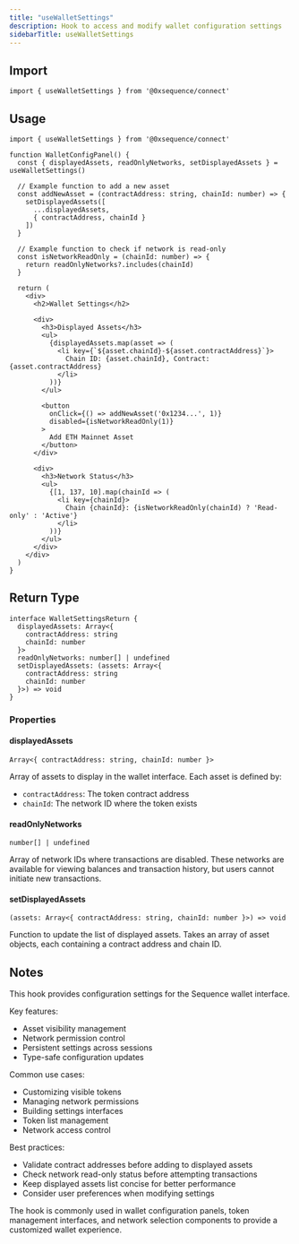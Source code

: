 ```yaml
---
title: "useWalletSettings"
description: Hook to access and modify wallet configuration settings
sidebarTitle: useWalletSettings
---
```


## Import

```tsx
import { useWalletSettings } from '@0xsequence/connect'
```

## Usage

```tsx
import { useWalletSettings } from '@0xsequence/connect'

function WalletConfigPanel() {
  const { displayedAssets, readOnlyNetworks, setDisplayedAssets } = useWalletSettings()
  
  // Example function to add a new asset
  const addNewAsset = (contractAddress: string, chainId: number) => {
    setDisplayedAssets([
      ...displayedAssets,
      { contractAddress, chainId }
    ])
  }
  
  // Example function to check if network is read-only
  const isNetworkReadOnly = (chainId: number) => {
    return readOnlyNetworks?.includes(chainId)
  }
  
  return (
    <div>
      <h2>Wallet Settings</h2>
      
      <div>
        <h3>Displayed Assets</h3>
        <ul>
          {displayedAssets.map(asset => (
            <li key={`${asset.chainId}-${asset.contractAddress}`}>
              Chain ID: {asset.chainId}, Contract: {asset.contractAddress}
            </li>
          ))}
        </ul>
        
        <button
          onClick={() => addNewAsset('0x1234...', 1)}
          disabled={isNetworkReadOnly(1)}
        >
          Add ETH Mainnet Asset
        </button>
      </div>
      
      <div>
        <h3>Network Status</h3>
        <ul>
          {[1, 137, 10].map(chainId => (
            <li key={chainId}>
              Chain {chainId}: {isNetworkReadOnly(chainId) ? 'Read-only' : 'Active'}
            </li>
          ))}
        </ul>
      </div>
    </div>
  )
}
```

## Return Type

```tsx
interface WalletSettingsReturn {
  displayedAssets: Array<{
    contractAddress: string
    chainId: number
  }>
  readOnlyNetworks: number[] | undefined
  setDisplayedAssets: (assets: Array<{
    contractAddress: string
    chainId: number
  }>) => void
}
```

### Properties

#### displayedAssets

`Array<{ contractAddress: string, chainId: number }>`

Array of assets to display in the wallet interface. Each asset is defined by:
- `contractAddress`: The token contract address
- `chainId`: The network ID where the token exists

#### readOnlyNetworks

`number[] | undefined`

Array of network IDs where transactions are disabled. These networks are available for viewing balances and transaction history, but users cannot initiate new transactions.

#### setDisplayedAssets

`(assets: Array<{ contractAddress: string, chainId: number }>) => void`

Function to update the list of displayed assets. Takes an array of asset objects, each containing a contract address and chain ID.

## Notes

This hook provides configuration settings for the Sequence wallet interface.

Key features:
- Asset visibility management
- Network permission control
- Persistent settings across sessions
- Type-safe configuration updates

Common use cases:
- Customizing visible tokens
- Managing network permissions
- Building settings interfaces
- Token list management
- Network access control

Best practices:
- Validate contract addresses before adding to displayed assets
- Check network read-only status before attempting transactions
- Keep displayed assets list concise for better performance
- Consider user preferences when modifying settings

The hook is commonly used in wallet configuration panels, token management interfaces, and network selection components to provide a customized wallet experience.
